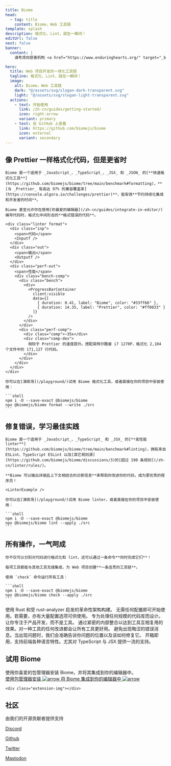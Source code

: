 ```yaml
---
title: Biome
head:
  - tag: title
    content: Biome，Web 工具链
template: splash
description: 格式化、Lint，就在一瞬间！
editUrl: false
next: false
banner:
  content: |
    请考虑向慈善机构 <a href="https://www.enduringhearts.org/" target="_blank">Enduring Hearts</a> 捐款

hero:
  title: Web 项目开发的一体化工具链
  tagline: 格式化、Lint，就在一瞬间！
  image:
    alt: Biome，Web 工具链
    dark: "@/assets/svg/slogan-dark-transparent.svg"
    light: "@/assets/svg/slogan-light-transparent.svg"
  actions:
    - text: 开始使用
      link: /zh-cn/guides/getting-started/
      icon: right-arrow
      variant: primary
    - text: 在 GitHub 上查看
      link: https://github.com/biomejs/biome
      icon: external
      variant: secondary
---
```



<div class="gradient"></div>
<div class="grid"></div>

<div class="hero-code">
    <h2 class="head">像 Prettier 一样格式化代码，但是更省时</h2>

    Biome 是一个适用于 _JavaScript_、_TypeScript_、_JSX_ 和 _JSON_ 的[**快速格式化工具**](https://github.com/biomejs/biome/tree/main/benchmark#formatting)，**[与 _Prettier_ 有高达 97% 的兼容覆盖率](https://console.algora.io/challenges/prettier)**，能有效**节约持续化集成和开发者的时间**。

    Biome 甚至允许你在使用[你最爱的编辑器](/zh-cn/guides/integrate-in-editor/)编写代码时，格式化中间形态的**格式错误的代码**。

    <div class="linter format">
      <div class="inp">
        <span>代码</span>
        <Inputf />
      </div>
      <div class="out">
        <span>输出</span>
        <Outputf />
      </div>
      <div class="perf-out">
        <span>性能</span>
        <div class="bench-comp">
          <div class="bench">
            <div>
              <ProgressBarContainer
                client:visible
                data={[
                  { duration: 0.41, label: "Biome", color: "#33ff66" },
                  { duration: 14.35, label: "Prettier", color: "#ff0033" }
                ]}
              />
            </div>
          </div>
          <div class="perf-comp">
            <div class="comp">~35x</div>
            <div class="comp-des">
              相较于 Prettier 的速度提升。搭配英特尔酷睿 i7 1270P，格式化 2,104 个文件中的 171,127 行代码。
            </div>
          </div>
        </div>
      </div>
    </div>

    你可以在[演练场](/playground/)试用 Biome 格式化工具，或者直接在你的项目中安装使用：

    ```shell
    npm i -D --save-exact @biomejs/biome
    npx @biomejs/biome format --write ./src
    ```

</div>

<div class="hero-code">
    <h2 class="head">修复错误，学习最佳实践</h2>

    Biome 是一个适用于 _JavaScript_、_TypeScript_ 和 _JSX_ 的[**高性能 linter**](https://github.com/biomejs/biome/tree/main/benchmark#linting)，拥有来自 ESLint、TypeScript ESLint 以及[其它规则源](https://github.com/biomejs/biome/discussions/3)的[超过 190 条规则](/zh-cn/linter/rules/)。

    **Biome 可以输出详细且上下文相结合的诊断信息**来帮助你改进你的代码，成为更优秀的程序员！

    <LinterExample />

    你可以在[演练场](/playground/)试用 Biome linter，或者直接在你的项目中安装使用：

    ```shell
    npm i -D --save-exact @biomejs/biome
    npx @biomejs/biome lint --apply ./src
    ```

</div>

<div class="hero-code">
    <h2 class="head">所有操作，一气呵成</h2>

    你不仅可以分别对代码进行格式化和 lint，还可以通过一条命令**同时完成它们**！

    每项工具都能与其他工具无缝集成，为 Web 项目创建**一条连贯的工具链**。

    使用 `check` 命令运行所有工具：

    ```shell
    npm i -D --save-exact @biomejs/biome
    npx @biomejs/biome check --apply ./src
    ```

</div>

<div class="card-cnt">
  <CardGrid>
    <Card title="快速" icon="rocket">
      使用 Rust 和受 rust-analyzer 启发的革命性架构构建。
    </Card>
    <Card title="简单" icon="pencil">
      无需任何配置即可开始使用。若需要，亦有大量配置选项可供使用。
    </Card>
    <Card title="可扩展" icon="random">
      专为处理任何规模的代码库而设计。让你专注于产品开发，而不是工具。
    </Card>
    <Card title="优化" icon="setting">
      通过紧密的内部整合以达到工具互相复用的效果。对一种工具的任何改进都会让所有工具更好用。
    </Card>
    <Card title="可操作且信息丰富" icon="information">
      避免出现晦涩的错误消息。当出现问题时，我们会准确告诉你问题的位置以及该如何修复它。
    </Card>
    <Card title="一应俱全" icon="add-document">
      开箱即用，支持前端各种语言特性。尤其对 TypeScript 与 JSX 提供一流的支持。
    </Card>
  </CardGrid>
</div>
<div class="installation-body">
  <div class="installation">
    <div class="installation-left">
      <h2 class="head">试用 Biome</h2>
      <div class="installation-description">
        使用你喜爱的包管理器安装 Biome，并将其集成到你的编辑器中。
      </div>
      <a class="installation-biome" href="/zh-cn/guides/getting-started/#installation">
        使用包管理器安装
        <Image src={arrow} alt="arrow" />
      </a>
      <a
        href="/zh-cn/guides/integrate-in-editor/"
        class="installation-extension"
      >
        将 Biome 集成到你的编辑器中
        <Image src={arrow} alt="arrow" />
      </a>
    </div>

    <div class="extension-img"></div>

  </div>
</div>

<div class="community">
  <div class="community-grid"></div>
  <h2 class="head">社区</h2>
  <div class="community-connect">
    <div class="community-description">由我们的开源贡献者提供支持</div>
    <div class="community-links">
      <a href="https://discord.gg/BypW39g6Yc" class="discord">
        <Icon name="discord" />
        <p>Discord</p>
      </a>
      <a href="https://github.com/biomejs/biome" class="github">
        <Icon name="github" />
        <p>Github</p>
      </a>
      <a href="https://twitter.com/biomejs" class="x">
        <Icon name="x.com" />
        <p>Twitter</p>
      </a>
      <a href="https://fosstodon.org/@biomejs" class="mastodon">
        <Icon name="mastodon" />
        <p>Mastodon</p>
      </a>
    </div>
  </div>
  <div class="connect">
    <Community />
  </div>
</div>

<Sponsors title="赞助商" />

<Netlify />
